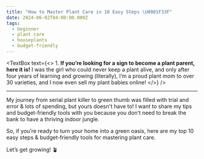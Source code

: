 ```yaml
---
title: "How to Master Plant Care in 10 Easy Steps \U0001F33F"
date: 2024-06-02T04:00:00.000Z
tags:
  - beginner
  - plant care
  - houseplants
  - budget-friendly
---
```


<CaptionedImage imgUrl="/10-best-living-room-indoor-plants-01.webp" />

<TextBox
  text={<>
    1. **If you’re looking for a sign to become a plant parent, here it is!** I was the girl who could never keep a plant alive, and only after four years of learning and growing (literally), I’m a proud plant mom to over 30 varieties, and I now even sell my plant babies online!
  </>}
/>

***

My journey from serial plant killer to green thumb was filled with trial and error & lots of spending, but yours doesn't have to! I want to share my tips and budget-friendly tools with you because you don’t need to break the bank to have a thriving indoor jungle.

So, if you’re ready to turn your home into a green oasis, here are my top 10 easy steps & budget-friendly tools for mastering plant care.

Let’s get growing! 🪴
